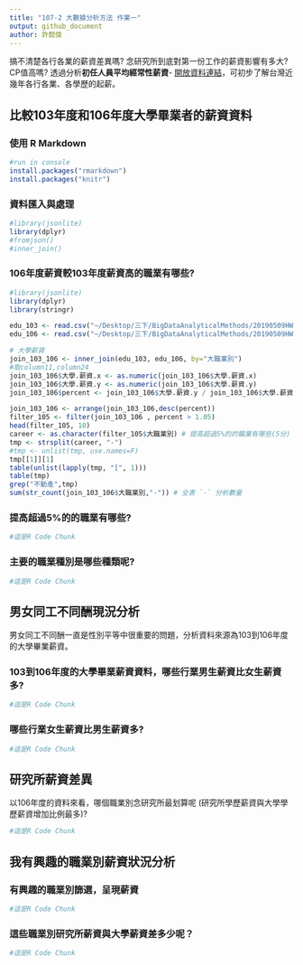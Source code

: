 ```yaml
---
title: "107-2 大數據分析方法 作業一"
output: github_document
author: 許懿傑
---
```


搞不清楚各行各業的薪資差異嗎? 念研究所到底對第一份工作的薪資影響有多大? CP值高嗎? 透過分析**初任人員平均經常性薪資**- [開放資料連結](https://data.gov.tw/dataset/6647)，可初步了解台灣近幾年各行各業、各學歷的起薪。

## 比較103年度和106年度大學畢業者的薪資資料
### 使用 R Markdown
```r
#run in console
install.packages("rmarkdown")
install.packages("knitr")
```

### 資料匯入與處理
```r
#library(jsonlite)
library(dplyr)
#fromjson()
#inner_join()
```

### 106年度薪資較103年度薪資高的職業有哪些? 
```r
#library(jsonlite)
library(dplyr)
library(stringr)

edu_103 <- read.csv("~/Desktop/三下/BigDataAnalyticalMethods/20190509HW/107bigdatacguimhw1-jason19970210/Input/103年各教育程度別初任人員經常性薪資─按大職類分.csv",stringsAsFactors = F)
edu_106 <- read.csv("~/Desktop/三下/BigDataAnalyticalMethods/20190509HW/107bigdatacguimhw1-jason19970210/Input/106年各教育程度別初任人員每人每月經常性薪資─按大職類分.csv",stringsAsFactors = F)

# 大學薪資
join_103_106 <- inner_join(edu_103, edu_106, by="大職業別")
#取column11,column24
join_103_106$大學.薪資.x <- as.numeric(join_103_106$大學.薪資.x)
join_103_106$大學.薪資.y <- as.numeric(join_103_106$大學.薪資.y)
join_103_106$percent <- join_103_106$大學.薪資.y / join_103_106$大學.薪資.x

join_103_106 <- arrange(join_103_106,desc(percent))
filter_105 <- filter(join_103_106 , percent > 1.05)
head(filter_105, 10)
career <- as.character(filter_105$大職業別) # 提高超過5%的的職業有哪些(5分)
tmp <- strsplit(career, "-")
#tmp <- unlist(tmp, use.names=F)
tmp[[1]][1]
table(unlist(lapply(tmp, "[", 1)))
table(tmp)
grep("不動產",tmp)
sum(str_count(join_103_106$大職業別,"-")) # 全表 `-` 分析數量
```

### 提高超過5%的的職業有哪些? 
```r
#這是R Code Chunk
```

### 主要的職業種別是哪些種類呢?
```r
#這是R Code Chunk
```

## 男女同工不同酬現況分析

男女同工不同酬一直是性別平等中很重要的問題，分析資料來源為103到106年度的大學畢業薪資。

### 103到106年度的大學畢業薪資資料，哪些行業男生薪資比女生薪資多?
```r
#這是R Code Chunk
```
### 哪些行業女生薪資比男生薪資多? 
```r
#這是R Code Chunk
```

## 研究所薪資差異

以106年度的資料來看，哪個職業別念研究所最划算呢 (研究所學歷薪資與大學學歷薪資增加比例最多)?
 
```r
#這是R Code Chunk
```

## 我有興趣的職業別薪資狀況分析

### 有興趣的職業別篩選，呈現薪資
```r
#這是R Code Chunk
```

### 這些職業別研究所薪資與大學薪資差多少呢？
```r
#這是R Code Chunk
```

